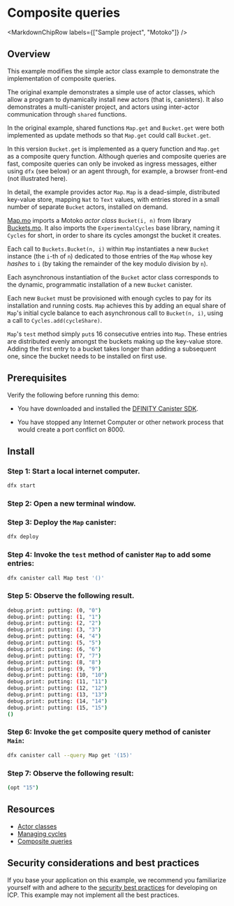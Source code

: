 
# Composite queries

<MarkdownChipRow labels={["Sample project", "Motoko"]} />

## Overview

This example modifies the simple actor class example to demonstrate the implementation of composite queries.

The original example demonstrates a simple use of actor classes, which allow a program to dynamically install new actors (that is, canisters). It also demonstrates a multi-canister project, and actors using inter-actor communication through `shared` functions.

In the original example, shared functions `Map.get` and `Bucket.get` were both implemented as
update methods so that `Map.get` could call `Bucket.get`.

In this version `Bucket.get` is implemented as a query function and `Map.get` as a composite query function.
Although queries and composite queries are fast, composite queries can only be invoked as ingress messages, either
using `dfx` (see below) or an agent through, for example, a browser front-end (not illustrated here).

In detail, the example provides actor `Map`.
`Map` is a dead-simple, distributed key-value store, mapping `Nat` to `Text` values, with entries stored in a small number of separate `Bucket` actors, installed on demand.

[Map.mo](./src/map/Map.mo) imports a Motoko _actor class_ `Bucket(i, n)`
from library [Buckets.mo](./src/map/Buckets.mo).
It also imports the `ExperimentalCycles` base library, naming it `Cycles` for short, in order to share its cycles amongst the bucket it creates.

Each call to `Buckets.Bucket(n, i)` within `Map` instantiates a new `Bucket` instance (the `i`-th of `n`) dedicated to those entries of the `Map` whose key _hashes_ to `i` (by taking the remainder of the key modulo division by `n`).

Each asynchronous instantiation of the `Bucket` actor class corresponds to the dynamic, programmatic installation of a new `Bucket` canister.

Each new `Bucket` must be provisioned with enough cycles to pay for its installation and running costs.
`Map` achieves this by adding an equal share of `Map`'s initial cycle balance to each asynchronous call to `Bucket(n, i)`, using a call to `Cycles.add(cycleShare)`.

`Map`'s `test` method simply `put`s 16 consecutive entries into `Map`. These entries are distributed evenly amongst the buckets making up the key-value store. Adding the first entry to a bucket takes longer than adding a subsequent one, since the bucket needs to be installed on first use.

## Prerequisites

Verify the following before running this demo:

*  You have downloaded and installed the
   [DFINITY Canister SDK](https://sdk.dfinity.org).

*  You have stopped any Internet Computer or other network process that would
   create a port conflict on 8000.

## Install

### Step 1: Start a local internet computer.

```bash
dfx start
```

### Step 2: Open a new terminal window.

### Step 3: Deploy the `Map` canister:

```bash
dfx deploy
```

### Step 4: Invoke the `test` method of canister `Map` to add some entries:

```bash
dfx canister call Map test '()'
```

### Step 5: Observe the following result.

```bash
debug.print: putting: (0, "0")
debug.print: putting: (1, "1")
debug.print: putting: (2, "2")
debug.print: putting: (3, "3")
debug.print: putting: (4, "4")
debug.print: putting: (5, "5")
debug.print: putting: (6, "6")
debug.print: putting: (7, "7")
debug.print: putting: (8, "8")
debug.print: putting: (9, "9")
debug.print: putting: (10, "10")
debug.print: putting: (11, "11")
debug.print: putting: (12, "12")
debug.print: putting: (13, "13")
debug.print: putting: (14, "14")
debug.print: putting: (15, "15")
()
```

### Step 6: Invoke the `get` composite query method of canister `Main`:

```bash
dfx canister call --query Map get '(15)'
```

### Step 7: Observe the following result:

```bash
(opt "15")
```

## Resources

- [Actor classes](https://internetcomputer.org/docs/current/motoko/main/actor-classes)
- [Managing cycles](https://internetcomputer.org/docs/current/motoko/main/cycles)
- [Composite queries](https://internetcomputer.org/docs/current/motoko/main/actors-async#composite-query-functions)

## Security considerations and best practices

If you base your application on this example, we recommend you familiarize yourself with and adhere to the [security best practices](https://internetcomputer.org/docs/current/references/security/) for developing on ICP. This example may not implement all the best practices.
